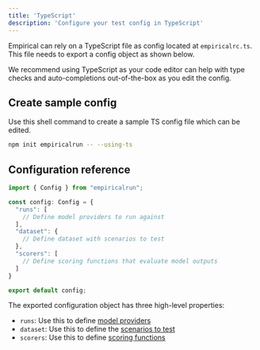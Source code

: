 ```yaml
---
title: 'TypeScript'
description: 'Configure your test config in TypeScript'
---
```


Empirical can rely on a TypeScript file as config located at `empiricalrc.ts`. This file
needs to export a config object as shown below.

We recommend using TypeScript as your code editor can help with type checks and 
auto-completions out-of-the-box as you edit the config.

## Create sample config

Use this shell command to create a sample TS config file which can
be edited.

```sh
npm init empiricalrun -- --using-ts
```

## Configuration reference

```ts empiricalrc.ts
import { Config } from "empiricalrun";

const config: Config = {
  "runs": [
    // Define model providers to run against
  ],
  "dataset": {
    // Define dataset with scenarios to test
  },
  "scorers": [
    // Define scoring functions that evaluate model outputs
  ]
}

export default config;
```

The exported configuration object has three high-level properties:

- `runs`: Use this to define [model providers](./models/basics)
- `dataset`: Use this to define the [scenarios to test](./dataset/basics)
- `scorers`: Use this to define [scoring functions](./scoring/basics)
